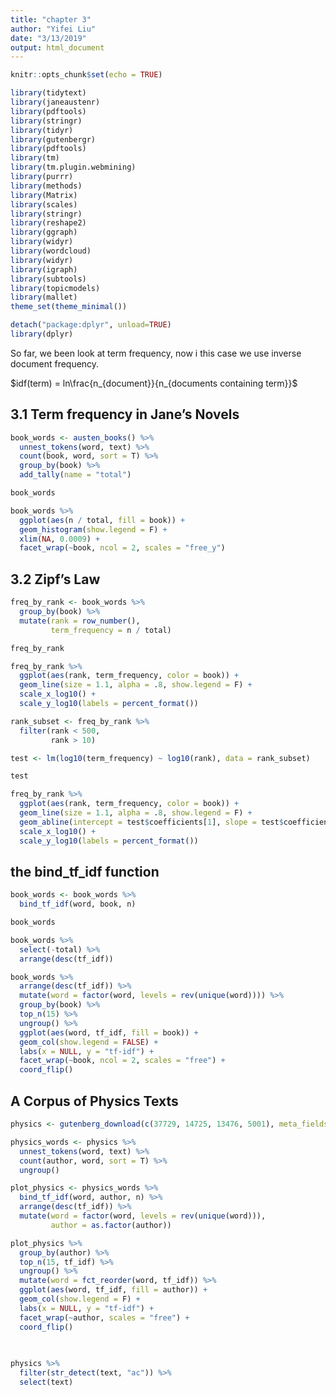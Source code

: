 ```yaml
---
title: "chapter 3"
author: "Yifei Liu"
date: "3/13/2019"
output: html_document
---
```


```r
knitr::opts_chunk$set(echo = TRUE)
```

```r
library(tidytext)
library(janeaustenr)
library(pdftools)
library(stringr)
library(tidyr)
library(gutenbergr)
library(pdftools)
library(tm)
library(tm.plugin.webmining)
library(purrr)
library(methods)
library(Matrix)
library(scales)
library(stringr)
library(reshape2)
library(ggraph)
library(widyr)
library(wordcloud)
library(widyr)
library(igraph)
library(subtools)
library(topicmodels)
library(mallet)
theme_set(theme_minimal())

detach("package:dplyr", unload=TRUE)
library(dplyr)
```

So far, we been look at term frequency, now i this case we use inverse document frequency. 

$idf(term) = ln\frac{n_{document}}{n_{documents containing term}}$

## 3.1 Term frequency in Jane's Novels

```r
book_words <- austen_books() %>%
  unnest_tokens(word, text) %>%
  count(book, word, sort = T) %>% 
  group_by(book) %>%
  add_tally(name = "total")

book_words

```

```r
book_words %>%
  ggplot(aes(n / total, fill = book)) +
  geom_histogram(show.legend = F) +
  xlim(NA, 0.0009) +
  facet_wrap(~book, ncol = 2, scales = "free_y")
```

## 3.2 Zipf's Law

```r
freq_by_rank <- book_words %>%
  group_by(book) %>%
  mutate(rank = row_number(),
         term_frequency = n / total)

freq_by_rank

freq_by_rank %>%
  ggplot(aes(rank, term_frequency, color = book)) +
  geom_line(size = 1.1, alpha = .8, show.legend = F) +
  scale_x_log10() +
  scale_y_log10(labels = percent_format()) 
```


```r
rank_subset <- freq_by_rank %>%
  filter(rank < 500, 
         rank > 10)

test <- lm(log10(term_frequency) ~ log10(rank), data = rank_subset)

test

freq_by_rank %>%
  ggplot(aes(rank, term_frequency, color = book)) +
  geom_line(size = 1.1, alpha = .8, show.legend = F) +
  geom_abline(intercept = test$coefficients[1], slope = test$coefficients[2], color = "gray50", linetype = 2) +
  scale_x_log10() +
  scale_y_log10(labels = percent_format()) 

```

## the bind_tf_idf function

```r
book_words <- book_words %>%
  bind_tf_idf(word, book, n)

book_words

book_words %>%
  select(-total) %>%
  arrange(desc(tf_idf))

```

```r
book_words %>%
  arrange(desc(tf_idf)) %>%
  mutate(word = factor(word, levels = rev(unique(word)))) %>% 
  group_by(book) %>% 
  top_n(15) %>% 
  ungroup() %>%
  ggplot(aes(word, tf_idf, fill = book)) +
  geom_col(show.legend = FALSE) +
  labs(x = NULL, y = "tf-idf") +
  facet_wrap(~book, ncol = 2, scales = "free") +
  coord_flip()


```


## A Corpus of Physics Texts
```r

physics <- gutenberg_download(c(37729, 14725, 13476, 5001), meta_fields = "author")

physics_words <- physics %>%
  unnest_tokens(word, text) %>%
  count(author, word, sort = T) %>%
  ungroup()

plot_physics <- physics_words %>%
  bind_tf_idf(word, author, n) %>%
  arrange(desc(tf_idf)) %>%
  mutate(word = factor(word, levels = rev(unique(word))),
         author = as.factor(author))

plot_physics %>%
  group_by(author) %>%
  top_n(15, tf_idf) %>%
  ungroup() %>%
  mutate(word = fct_reorder(word, tf_idf)) %>%
  ggplot(aes(word, tf_idf, fill = author)) +
  geom_col(show.legend = F) +
  labs(x = NULL, y = "tf-idf") +
  facet_wrap(~author, scales = "free") +
  coord_flip()
  
  

```

```r
physics %>%
  filter(str_detect(text, "ac")) %>%
  select(text)
```







